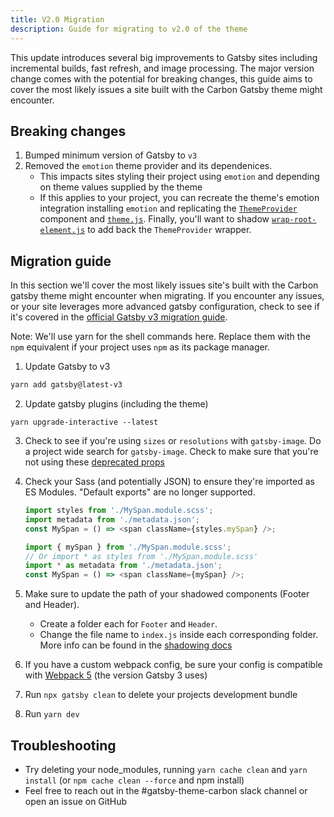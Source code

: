 ```yaml
---
title: V2.0 Migration
description: Guide for migrating to v2.0 of the theme
---
```


<PageDescription>

This update introduces several big improvements to Gatsby sites including
incremental builds, fast refresh, and image processing. The major version change
comes with the potential for breaking changes, this guide aims to cover the most
likely issues a site built with the Carbon Gatsby theme might encounter.

</PageDescription>

## Breaking changes

1. Bumped minimum version of Gatsby to `v3`
2. Removed the `emotion` theme provider and its dependenices.
   - This impacts sites styling their project using `emotion` and depending on
     theme values supplied by the theme
   - If this applies to your project, you can recreate the theme's emotion
     integration installing `emotion` and replicating the
     [`ThemeProvider`](https://github.com/carbon-design-system/gatsby-theme-carbon/blob/857abf691590d86b9384a8f35256e8f54fad299e/packages/gatsby-theme-carbon/src/components/ThemeProvider.js)
     component and
     [`theme.js`](https://github.com/carbon-design-system/gatsby-theme-carbon/blob/main/packages/gatsby-theme-carbon/src/util/theme.js).
     Finally, you'll want to shadow
     [`wrap-root-element.js`](https://github.com/carbon-design-system/gatsby-theme-carbon/blob/857abf691590d86b9384a8f35256e8f54fad299e/packages/gatsby-theme-carbon/src/util/wrap-root-element.js#L1)
     to add back the `ThemeProvider` wrapper.

## Migration guide

In this section we'll cover the most likely issues site's built with the Carbon
gatsby theme might encounter when migrating. If you encounter any issues, or
your site leverages more advanced gatsby configuration, check to see if it's
covered in the
[official Gatsby v3 migration guide](https://www.gatsbyjs.com/docs/reference/release-notes/migrating-from-v2-to-v3/).

<InlineNotification>

Note: We'll use yarn for the shell commands here. Replace them with the `npm`
equivalent if your project uses `npm` as its package manager.

</InlineNotification>

1. Update Gatsby to v3

```markdown
yarn add gatsby@latest-v3
```

2. Update gatsby plugins (including the theme)

```
yarn upgrade-interactive --latest
```

3. Check to see if you're using `sizes` or `resolutions` with `gatsby-image`. Do
   a project wide search for `gatsby-image`. Check to make sure that you're not
   using these
   [deprecated props](https://www.gatsbyjs.com/docs/reference/release-notes/migrating-from-v2-to-v3/#removal-of-sizes--resolutions-for-image-queries)
4. Check your Sass (and potentially JSON) to ensure they're imported as ES
   Modules. "Default exports" are no longer supported.

   ```js path=Before
   import styles from './MySpan.module.scss';
   import metadata from './metadata.json';
   const MySpan = () => <span className={styles.mySpan} />;
   ```

   ```js path=After
   import { mySpan } from './MySpan.module.scss';
   // Or import * as styles from './MySpan.module.scss'
   import * as metadata from './metadata.json';
   const MySpan = () => <span className={mySpan} />;
   ```

5. Make sure to update the path of your shadowed components (Footer and Header).
   - Create a folder each for `Footer` and `Header`.
   - Change the file name to `index.js` inside each corresponding folder. More
     info can be found in the
     [shadowing docs](https://gatsby-theme-carbon.vercel.app/guides/shadowing/#shadowing-basics)
6. If you have a custom webpack config, be sure your config is compatible with
   [Webpack 5](https://webpack.js.org/migrate/5/) (the version Gatsby 3 uses)
7. Run `npx gatsby clean` to delete your projects development bundle
8. Run `yarn dev`

## Troubleshooting

- Try deleting your node_modules, running `yarn cache clean` and `yarn install`
  (or `npm cache clean --force` and npm install)
- Feel free to reach out in the #gatsby-theme-carbon slack channel or open an
  issue on GitHub
